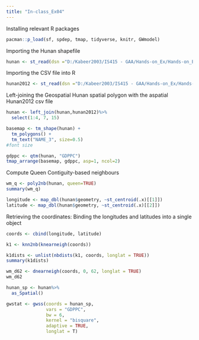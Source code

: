 ```yaml
---
title: "In-class_Ex04"
---
```


Installing relevant R packages

```r
pacman::p_load(sf, spdep, tmap, tidyverse, knitr, GWmodel)
```

Importing the Hunan shapefile

```r
hunan <- st_read(dsn ="D:/Kabeer2003/IS415 - GAA/Hands-on_Ex/Hands-on_Ex04/data/geospatial", layer = "Hunan")
```


Importing the CSV file into R

```r
hunan2012 <- st_read(dsn ="D:/Kabeer2003/IS415 - GAA/Hands-on_Ex/Hands-on_Ex04/data/aspatial/Hunan_2012.csv")
```

Left-joining the Geospatial Hunan spatial polygon with the aspatial Hunan2012 csv file

```r
hunan <- left_join(hunan,hunan2012)%>%
  select(1:4, 7, 15)
```

```r
basemap <- tm_shape(hunan) +
  tm_polygons() +
  tm_text("NAME_3", size=0.5)
#font size

gdppc <- qtm(hunan, "GDPPC")
tmap_arrange(basemap, gdppc, asp=1, ncol=2)
```

Compute Queen Contiguity-based neighbours

```r
wm_q <- poly2nb(hunan, queen=TRUE)
summary(wm_q)
```

```r
longitude <- map_dbl(hunan$geometry, ~st_centroid(.x)[[1]])
latitude <- map_dbl(hunan$geometry, ~st_centroid(.x)[[2]])
```

Retrieving the coordinates: Binding the longitudes and latitudes into a single object

```r
coords <- cbind(longitude, latitude)
```

```r
k1 <- knn2nb(knearneigh(coords))

k1dists <- unlist(nbdists(k1, coords, longlat = TRUE))
summary(k1dists)
```

```r
wm_d62 <- dnearneigh(coords, 0, 62, longlat = TRUE)
wm_d62
```

```r
hunan_sp <- hunan%>%
  as_Spatial()
```


```r
gwstat <- gwss(coords = hunan_sp, 
               vars = "GDPPC",
               bw = 6,
               kernel = "bisquare",
               adaptive = TRUE,
               longlat = T)
```



